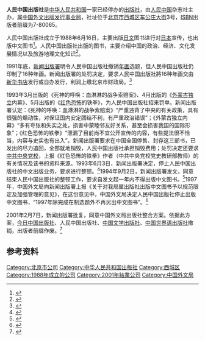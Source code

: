 {{Infobox Company
|company_name     = 人民中国出版社
|company_name_en  = 
|company_logo     = 
|predecessor   = 
| parent  = [[中国外文出版发行事业局|中国外文出版发行事业局]]
|foundation       = {{CHN}}[[北京市|北京市]]（1988年6月16日）
| defunct        = 2001年
|location         = 北京市[[西城区|西城区]][[车公庄大街|车公庄大街]]3号
|zip_code       = 100044
| homepage   = 
}}
'''人民中国出版社'''是[[中华人民共和国|中华人民共和国]]一家已经停办的[[出版社|出版社]]，由[[人民中国|人民中国]]杂志社主办，属[[中国外文出版发行事业局|中国外文出版发行事业局]]，社址位于[[北京市|北京市]][[西城区|西城区]][[车公庄大街|车公庄大街]]3号，[[ISBN|ISBN]]出版者前缀为7-80065。

人民中国出版社成立于1988年6月16日，主要出版[[日文|日文]]图书进行对[[日本|日本]]宣传，也出版中文图书<ref>{{cite book|editor=许力以|title=中国出版百科全书|date=1997-12|publisher=书海出版社|location=山西|isbn=7-80550-211-0|pages=97}}</ref>。人民中国出版社出版的图书，主要介绍中国的政治、经济、文化发展情况以及旅游地理文化知识<ref>{{cite book|editor=朱铁臻|title=首都办事指南|date=1997-09|publisher=改革出版社|location=北京|isbn=7-80143-023-9|pages=522}}</ref>。

1991年底，[[新闻出版署|新闻出版署]]明令人民中国出版社撤销[[年画|年画]]选题，但人民中国出版社仍印制了16种年画。新闻出版署的处罚决定，要求人民中国出版社將16种年画交由[[新华书店|新华书店]]发行或自办发行，利润上缴北京市财政局。<ref>{{cite book|editor=新闻出版署办公室|title=新闻出版工作文件选编 1992年|date=1995-06|publisher=中国ISBN中心出版社|location=北京|isbn=7-5076-0090-4|pages=99}}</ref>

1993年3月出版的《死神的呼唤：血淋淋的战争索赔案》、4月出版的《[[外蒙古独立|外蒙古独立]]内幕》、5月出版的《[[红色恐怖|红色恐怖]]的铁拳》，为人民中国出版社招来罚单。新闻出版署认定：《死神的呼唤：血淋淋的战争索赔案》“严重违背了中央的有关政策，具有很强的煽动性，对保证国内安定团结不利，有严重政治错误”；《外蒙古独立内幕》“多有夸张和失实之处，损害中蒙睦邻友好关系，甚至会损害我国的国际形象”；《红色恐怖的铁拳》“泄漏了目前尚不宜公开宣传的内容，有些提法很不恰当，内容与史实也有出入”。新闻出版署要求在中国全国停售、封存这三部书，已发出的尽力追回，全部就地销毁，人民中国出版社承担销毁费用；处罚决定还要求[[中共中央党校|中共中央党校]]，上报《红色恐怖的铁拳》作者（中共中央党校党史教研部教师）的有关情况及该书的资料来源。1993年6月3日，新闻出版署决定，停止人民中国出版社的中文出版业务，要求进行整顿。<ref>{{cite book|editor=新闻出版署办公室|title=新闻出版工作文件选编 1993年|date=1995-06|publisher=中国ISBN中心出版社|location=北京|isbn=7-5076-0091-2|pages=105,108,110,112}}</ref>1994年9月2日，新闻出版署发文，同意结束人民中国出版社的整顿工作，要求自发文起一年内不得出版中文图书。<ref>{{cite book|editor=新闻出版署办公室|title=新闻出版工作文件选编 1994年|date=1995-06|publisher=中国ISBN中心出版社|location=北京|isbn=7-5076-0092-0|pages=111}}</ref>1997年，中国外文局向新闻出版署上报《关于对我局属出版社出版中文图书予以规范限定及加强管理的意见》，在这份意见中，中国外文局决定人民中国出版社停止出版中文图书，“1997年除完成在制选题外不再另出中文图书”。<ref>{{cite book|editor=周东元，亓文公|title=中国外文局五十年史料选编|date=1999-05|publisher=新星出版社|location=北京|isbn=7-80148-183-6|pages=455}}</ref>

2001年2月7日，新闻出版署批复，同意中国外文局出版社整合方案。依据此方案，[[今日中国出版社|今日中国出版社]]、人民中国出版社、[[中国文学出版社|中国文学出版社]]、[[中国世界语出版社|中国世界语出版社]]撤销，出版者前缀作废。<ref>{{cite book|editor=潘国彦|title=中国出版年鉴 2002 第22卷|date=2002-10|publisher=中国出版年鉴社|pages=368}}</ref>

== 参考资料 ==
{{reflist}}

[[Category:北京市公司|Category:北京市公司]]
[[Category:中华人民共和国出版社|Category:中华人民共和国出版社]]
[[Category:西城区|Category:西城区]]
[[Category:1988年成立的公司|Category:1988年成立的公司]]
[[Category:2001年結業公司|Category:2001年結業公司]]
[[Category:中国外文局|Category:中国外文局]]
